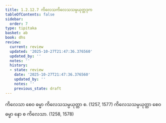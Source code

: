 ```yaml
---
title: 1.2.12.7 ကိလေသကိလေသသမ္ပယုတ္တဒုက
tableOfContents: false
sidebar:
  order: 7
type: tipitaka
basket: ab
book: dhs
review:
  current: review
  updated: '2025-10-27T21:47:36.376560'
  updated_by: ''
  notes: ''
  history:
  - state: review
    date: '2025-10-27T21:47:36.376560'
    updated_by: ''
    notes: ''
    previous_state: draft
---
```



<ReviewStatus review={frontmatter.review} showDetails={true} />

<HypothesisAnnotation frontmatter={frontmatter} />

<DynamicBreadcrumb />

<Division number="103" book="dhs" e="ch" v="29" p="13">

<Paragraph number="240" book="dhs">
ကိလေသာ စေဝ ဓမ္မာ ကိလေသသမ္ပယုတ္တာ စ. (<Emphasis>1257, 1577</Emphasis>)
</Paragraph>

<Paragraph number="241" book="dhs">
ကိလေသသမ္ပယုတ္တာ စေဝ ဓမ္မာ နော စ ကိလေသာ. (<Emphasis>1258, 1578</Emphasis>)
</Paragraph>
</Division>